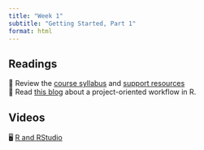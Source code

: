 ```yaml
---
title: "Week 1"
subtitle: "Getting Started, Part 1"
format: html
---
```


## Readings

| 📖 Review the [course syllabus](/course-syllabus.html) and [support resources](/course-support.html)
| 📖 Read [this blog](https://www.tidyverse.org/blog/2017/12/workflow-vs-script/) about a project-oriented workflow in R.

## Videos

| 🖥️ [R and RStudio](https://www.youtube.com/watch?v=gssjyyl7vxI)
